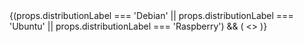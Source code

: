 
<div>
  {(props.distributionLabel === 'Debian' ||
    props.distributionLabel === 'Ubuntu' ||
    props.distributionLabel === 'Raspberry') && (
    <>
      <ConfigureDebianPackage
        distributionLabel={'Debian'}
        databaseEngine={'mariadb'}
      />
    </>
  )}
</div>
